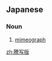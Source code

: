 ==Japanese==
{{ja-kanjitab|とう|しゃ|はん|k3=ばん|r=y|yomi=o}}

===Noun===
{{ja-noun|とうしゃばん|kyu=謄寫版}}

# [[mimeograph]]

[[zh:謄写版]]